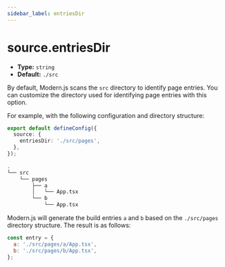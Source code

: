 ```yaml
---
sidebar_label: entriesDir
---
```


# source.entriesDir

- **Type:** `string`
- **Default:** `./src`

By default, Modern.js scans the `src` directory to identify page entries. You can customize the directory used for identifying page entries with this option.

For example, with the following configuration and directory structure:

```ts title="modern.config.ts"
export default defineConfig({
  source: {
    entriesDir: './src/pages',
  },
});
```

```bash title="Project directory structure"
.
└── src
    └── pages
        ├── a
        │   └── App.tsx
        └── b
            └── App.tsx
```

Modern.js will generate the build entries `a` and `b` based on the `./src/pages` directory structure. The result is as follows:

```js
const entry = {
  a: './src/pages/a/App.tsx',
  b: './src/pages/b/App.tsx',
};
```
